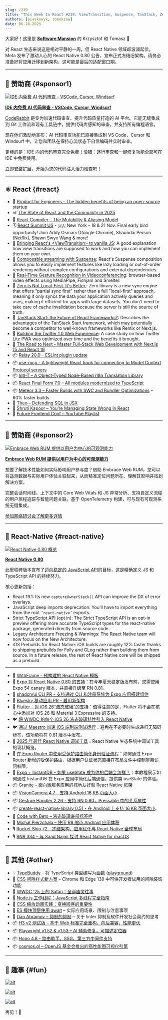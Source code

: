 ```yaml
---
slug: /239
title: "This Week In React #239: ViewTransition, Suspense, TanStack, Zero, use-mcp, Compiler, Intl-T | 0.80, Stable APIs, iOS prebuilds, shadcn, Expo, InstantDB, Granite | TypeBuddy, Hono, H3, Playwright, cosmos.gl"
authors: [piaskowyk, tomekzaw]
date: 06-18-2025
---
```


大家好！这里是 **[Software Mansion](https://swmansion.com/?utm_source=thisweekinreact)** 的 Krzysztof 和 Tomasz 👋

对 React 生态来说这是相对平静的一周，但 React Native 领域却波澜起伏。Meta 发布了激动人心的 React Native 0.80 公告，宣布正式冻结旧架构。请务必准备好将应用迁移到新架构，这可能是最后的适配窗口期。

<!-- truncate -->


<Support />

---

## 💸 赞助商 {#sponsor1}

[![IDE 内免费 AI 代码审查 - VSCode, Cursor, Windsurf](/emails/issues/239/coderabbit.jpg)](https://coderabbit.link/tUMe5xC)

**[IDE 内免费 AI 代码审查 - VSCode, Cursor, Windsurf](https://coderabbit.link/tUMe5xC)**

[CodeRabbit](https://coderabbit.link/6ZXULSK) 是专为加速代码审查、提升代码质量打造的 AI 平台。它能无缝集成到 Git 工作流和现有工具链中，提供代码库感知的审查，并支持所有编程语言。

现在他们激动地宣布：AI 代码审查功能已直接集成到 VS Code、Cursor 和 Windsurf 中，让您和团队在保持心流状态下自信编码并实时审查。

更棒的是：IDE 内的代码审查完全免费！没错：逐行审查和一键修复功能全部可在 IDE 中免费使用。

立即[安装扩展](https://coderabbit.link/LszC1pB)，开始为您的代码注入活力检查吧！

---

## ⚛️ React {#react}

- 💸 [Product for Engineers - The hidden benefits of being an open-source startup](https://go.posthog.com/twir-jun18)
- 📊 [The State of React and the Community in 2025](https://blog.isquaredsoftware.com/2025/06/react-community-2025/)
- 📖 [React Compiler – The Mutability & Aliasing Model](https://github.com/facebook/react/blob/156b7a96f5669470182ad226306184576d6f150f/compiler/packages/babel-plugin-react-compiler/src/Inference/MUTABILITY_ALIASING_MODEL.md)
- 🗓️ [React Summit US](https://reactsummit.us/?utm_source=Newsletter&utm_medium=ThisWeekinReact) - 🇺🇸 New York - 18 & 21 Nov. Final early bird opportunity! Join Addy Osmani (Google Chrome), Shaundai Person (Netflix), Shawn Swyx Wang & more!
- 📜 [Bringing React's \<ViewTransition\> to vanilla JS](https://plainvanillaweb.com/blog/articles/2025-06-12-view-transitions/): A good explanation how view transitions are supposed to work and how you can implement them on your own.
- 📜 [Composable streaming with Suspense](https://twofoldframework.com/blog/composable-streaming-with-suspense): React's Suspense composition allows you to easily implement features like lazy loading or out-of-order rendering without complex configurations and external dependencies.
- 📜 [Real-Time Gesture Recognition in Videoconferencing](https://blog.swmansion.com/real-time-gesture-recognition-in-videoconferencing-4711855a1a53): browser-based video effects using MediaPipe, Fishjam and Smelter.
- 📜 [Zero is Not Local-First. It's Better.](https://jjenzz.com/zero-is-not-local-first-its-better/): Zero library is a new sync engine that offers "partial sync first" rather than a full "local-first" approach, meaning it only syncs the data your application actively queries and uses, making it efficient for apps with large datasets. You don't need to take care of cache invalidation because the server is still the source of truth.
- 📜 [TanStack Start: the Future of React Frameworks?](https://www.premieroctet.com/blog/en/tanstack-future-react-frameworks): Describes the advantages of the TanStack Start framework, which may potentially become a competitor to well-known frameworks like Remix or Next.js.
- 📜 [Building the Twitter 1.0 Web Experience](https://largeapps.dev/case-studies/twitter/): A case study on how Twitter Lite PWA was optimized over time and the benefits it brought.
- 💸 [The Road to Next - Master Full-Stack Web Development with Next.js 15 and React 19](https://www.road-to-next.com/?utm_source=newsletter&utm_medium=email&utm_campaign=this_week_in_react_1.1)
- 📦 [Relay 20.0 – ESLint plugin update](https://github.com/facebook/relay/releases/tag/v20.0.0)
- 📦 [use-mcp - A lightweight React hook for connecting to Model Context Protocol servers](https://github.com/modelcontextprotocol/use-mcp)
- 📦 [Intl-T – A Object-Typed Node-Based i18n Translation Library](https://github.com/nivandres/intl-t)
- 📦 [React Final Form 7.0 – All modules modernized to TypeScript](https://erikras.com/blog/final-form-to-typescript)
- 📦 [Meteor 3.3 – Faster Builds with SWC and Bundler Optimizations](https://dev.to/meteor/faster-builds-in-meteor-33-modern-build-stack-with-swc-and-bundler-optimizations-fm2) – 60% faster builds
- 🎥 [Theo – Defending SQL in JSX](https://www.youtube.com/watch?v=PmXZvGtB7_U)
- 🎥 [Shruti Kapoor – You’re Managing State Wrong in React](https://www.youtube.com/watch?v=c7FQP-tUn1U)
- 🎥 [Future Frontend Conf – YouTube Playlist](http://youtube.com/watch?v=xadj32ExtWo&list=PLKGgD1M40S4hHnZtFi_kPgRRjMay_2KMp)

<SubscribeFormEmbed placement="middle" />

---

## 💸 赞助商 {#sponsor2}

[![Embrace Web RUM 提供以用户为中心的可观测能力](/emails/issues/239/embrace.jpg)](https://get.embrace.io/web-rum-launch-webinar?utm_source=newsletter&utm_medium=paid&utm_campaign=twir-6-18-2025)

**[Embrace Web RUM 提供以用户为中心的可观测能力](https://get.embrace.io/web-rum-launch-webinar?utm_source=newsletter&utm_medium=paid&utm_campaign=twir-6-18-2025)**

想要了解技术性能如何实际影响用户参与度？借助 Embrace Web RUM，您可以将遥测数据与实际用户体验关联起来，从而精准定位问题所在、理解其影响并找到解决方案。

完整会话时间线、上下文中的 Core Web Vitals 和 JS 异常分析、支持自定义流程的用户旅程追踪与智能问题关联。基于 OpenTelemetry 构建，可与现有可观测系统无缝集成。

[参加网络研讨会了解更多详情](https://get.embrace.io/web-rum-launch-webinar?utm_source=newsletter&utm_medium=paid&utm_campaign=twir-6-18-2025)

---

## 📱 React-Native {#react-native}

[![React Native 0.80 概览](/emails/issues/239/RN_banner.png)](https://reactnative.dev/blog/2025/06/12/react-native-0.80)

[**React Native 0.80**](https://reactnative.dev/blog/2025/06/12/react-native-0.80)

此里程碑版本宣布了[迈向稳定的 JavaScript API](https://reactnative.dev/blog/2025/06/12/moving-towards-a-stable-javascript-api)的目标，这是精确定义 JS 和 TypeScript API 的持续努力。

核心更新包括：

- React 19.1: Its new `captureOwnerStack()` API can improve the DX of error overlays.
- JavaScript deep imports deprecation: You’ll have to import everything from the root `’react-native’` exports.
- Strict TypeScript API (opt in): The Strict TypeScript API is an opt-in preview offering more accurate TypeScript types for the react-native package, generated directly from source code.
- Legacy Architecture Freezing & Warnings: The React Native team will now focus on the New Architecture.
- iOS Prebuilds for React Native: iOS builds are roughly 12% faster thanks to shipping prebuilds for Folly and GLog rather than building them from source. In a future release, the rest of React Native core will be shipped as a prebuild.

---

- 💸 [WithFrame - 预构建的 React Native 模板](https://withfra.me)
- 📣 [Expo 对 React Native 0.80 的支持](https://expo.dev/changelog/react-native-80)：在今年夏天稳定版发布前，您需使用 Expo 54 canary 版本，并直接升级至 RN 0.81。
- 👀 [shadcn/ui CLI PR - 支持通过 CLI 和注册系统为 Expo 应用搭建组件](https://github.com/shadcn-ui/ui/pull/7540)
- 👀 [Bluesky 移动应用 PR – 启用新架构](https://github.com/bluesky-social/social-app/pull/8295)
- 💬 [Flutter - 对 iOS 26“液态玻璃”的支持](https://github.com/flutter/flutter/issues/170310)：值得注意的是，Flutter 将不会在核心中添加对 iOS 26 和 Material 3 Expressive 的支持。
- 🐦 [将 WWDC 的每个 iOS 26 液态玻璃特性引入 React Native](https://x.com/saul_sharma/status/1934467342576009254)
- 🐦 [通过 Maestro 加速 iOS 端到端测试运行](https://x.com/janicduplessis/status/1933589353714102511)：避免在不必要时生成递归无障碍标签，该功能将在 0.81 版本中发布。
- 📜 [2025 年最佳 React Native 调试工具](https://blog.swmansion.com/best-react-native-debugging-tools-in-2025-a95dcac7a014)：React Native 生态系统中调试工具的现状概览。
- 📜 [在 Expo Router 中使用受保护路由简化身份验证流程](https://expo.dev/blog/simplifying-auth-flows-with-protected-routes)：如何通过 Expo Router 新增的受保护路由，根据用户认证状态直接在布局文件中控制屏幕访问权限。
- 📜 [Expo + InstantDB – 如果 useState 成为你的后端会怎样？](https://expo.dev/blog/what-if-usestate-was-your-backend)：本教程展示如何通过 InstantDB 在 Expo 应用中简化后端通信，提供类 useState 的体验。
- 📦 [Granite – 面向微服务应用的棕地友好型 React Native 框架](https://github.com/toss/granite)
- 📦 [VisionCamera 4.7 - 支持 Android 16 KB 页面大小](https://github.com/mrousavy/react-native-vision-camera/releases/tag/v4.7.0)
- 📦 [Gesture Handler 2.26 - 支持 RN 0.80，Pressable 中的关系属性](https://github.com/software-mansion/react-native-gesture-handler/releases/tag/2.26.0).
- 📦 [create-react-native-library 0.51 - 在 Android 上支持 16 KB 页面大小](https://github.com/callstack/react-native-builder-bob/releases/tag/create-react-native-library%400.51.0).
- 🎥 [Code with Beto – 液态玻璃底部标签栏](https://www.youtube.com/watch?v=L5f8Gy91Gv4)
- 🎥 [Michał Pierzchała – 使用 R8 缩小 Android 应用体积](https://www.youtube.com/watch?v=Ud6TSlnEzCc)
- 🎙️ [Rocket Ship 72 – 冻结架构、应用优化与 React Native 全球布局](https://share.transistor.fm/s/43ce5c20)
- 🎙️ [RNR 334 – 与 Saad Najmi 探讨 React Native for macOS](https://infinite.red/react-native-radio/rnr-334-react-native-macos-with-saad-najmi)

---

## 🔀 其他 {#other}

- 💡 [TypeBuddy](https://github.com/typed-rocks/type-buddy) – 将 TypeScript 类型编写为函数 ([playground](https://typed-rocks.github.io/type-buddy/))
- 📜 [CSS 间隙样式新方案](https://developer.chrome.com/blog/gap-decorations?hl=en) – Chrome 和 Edge 139 中可供开发者试用的间隙装饰功能
- 📜 [WWDC '25 上的 Safari：圣诞幽灵往事](https://infrequently.org/2025/06/the-ghost-of-christmas-past/)
- 📜 [Node.js 工作线程：JavaScript 多线程完全指南](https://nodesource.com/blog/worker-threads-nodejs-multithreading-in-javascript)
- 📜 [CSS 缩放动画实践：变换顺序的重要性](https://jakearchibald.com/2025/animating-zooming/)
- 📜 [ES 模块顶层使用 await](https://allthingssmitty.com/2025/06/16/using-await-at-the-top-level-in-es-modules/) – 实际应用场景、限制与注意事项
- 📜 [Dan Abramov – 抑制的抑制](https://overreacted.io/suppressions-of-suppressions/) – 关于 linter 抑制及软件开发社会契约的思考
- 📦 [H3 v2 测试版 - 基于 Web 标准完全重构，向后兼容，性能更优](https://h3.dev/blog/v2-beta)
- 📦 [Playwright v1.52 & v1.53 – AI 辅助修复，可描述定位器](https://dev.to/playwright/whats-new-in-playwright-v152-v153-fix-with-ai-describable-locators-and-more-dl9)
- 📦 [Hono 4.8 - 路由助手、SSG、第三方中间件支持](https://github.com/honojs/hono/releases/tag/v4.8.0)
- 📦 [cosmos.gl – OpenJS 基金会推出的高性能图可视化引擎](https://openjsf.org/blog/introducing-cosmos-gl)

---

## 🤭 趣事 {#fun}

[![alt](/emails/issues/239/meme2.jpg)](https://www.linkedin.com/feed/update/urn:li:activity:7339605943137009664)

[![alt](/emails/issues/239/meme1.jpg)](https://x.com/mrousavy/status/1922994477712453742)

[![alt](/emails/issues/239/meme3.jpg)](https://nerdy.dev/fathers-day-2025)

再见！👋
